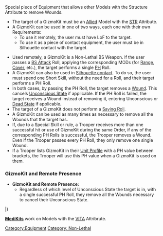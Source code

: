 {{n5-section-equipment}}


Special piece of Equipment that allows other Models with the Structure Attribute to remove Wounds.

{{css_skillbox |green| GIZMOKIT | SHORT SKILL }}
{{skill-label | Non-Lethal }}
{{requirements}}
* The target of a GizmoKit must be an [[Allied]] Model with the [[STR]] Attribute. 
* A GizmoKit can be used in one of two ways, each one with their own Requirements:
** To use it remotely, the user must have LoF to the target.
** To use it as a piece of contact equipment, the user must be in Silhouette contact with the target.
{{effects}}
* Used remotely, a GizmoKit is a Non-Lethal BS Weapon. If the user passes a [[BS Attack]] Roll, applying the corresponding MODs (for [[Range]], [[Cover]], etc.), the target performs a single [[PH]] Roll.
* A GizmoKit can also be used in [[Silhouette contact]]. To do so, the user must spend one Short Skill, without the need for a Roll, and their target performs a PH Roll.
* In both cases, by passing the PH Roll, the target removes a [[Wound]]. This cancels [[Unconscious State]] if applicable. If the PH Roll is failed, the target receives a Wound instead of removing it, entering Unconscious or [[Dead State]] if applicable.
* The target of a GizmoKit does not perform a [[Saving Roll]].
* A GizmoKit can be used as many times as necessary to remove all the Wounds that the target has.
* If, due to a Special Skill or rule, a Trooper receives more than one successful hit or use of GizmoKit during the same Order, if any of the corresponding PH Rolls is successful, the Trooper removes a Wound. Even if the Trooper passes every PH Roll, they only remove one single Wound.
* If a Trooper lists GizmoKit in their [[Unit Profile]] with a PH value between brackets, the Trooper will use this PH value when a GizmoKit is used on them.

=== GizmoKit and Remote Presence ===
* '''GizmoKit and Remote Presence:'''
** Regardless of which level of Unconscious State the target is in, with a single successful PH Roll, they remove all the Wounds necessary to cancel their Unconscious State.
{{css_skillbox-end}}


{{n5_weapon_single}}
{{n5_weaponrow|[[GizmoKit]]|+3|0|-6|--|--|--|--|--|1|--|--|--|[[Non-Lethal]], [***]}}
|}


{{see-also-start}}
'''[[MediKit]]s''' work on Models with the [[VITA]] Attribrute.
{{see-also-end}}



{{n5-section-equipment}}


[[Category:Equipment]]

<!-- Label and Trait categories. -->
[[Category: Non-Lethal ]]